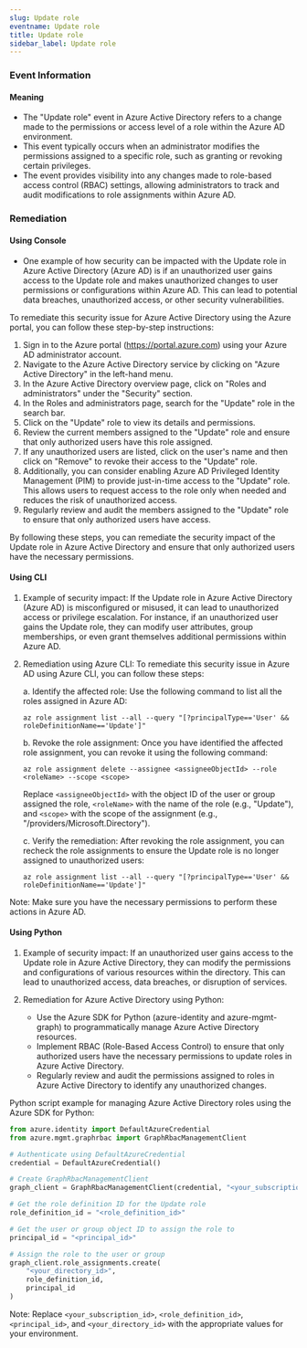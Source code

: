 ```yaml
--- 
slug: Update role
eventname: Update role
title: Update role
sidebar_label: Update role
---
```

                       
### Event Information

#### Meaning

- The "Update role" event in Azure Active Directory refers to a change made to the permissions or access level of a role within the Azure AD environment.
- This event typically occurs when an administrator modifies the permissions assigned to a specific role, such as granting or revoking certain privileges.
- The event provides visibility into any changes made to role-based access control (RBAC) settings, allowing administrators to track and audit modifications to role assignments within Azure AD.

### Remediation

#### Using Console

- One example of how security can be impacted with the Update role in Azure Active Directory (Azure AD) is if an unauthorized user gains access to the Update role and makes unauthorized changes to user permissions or configurations within Azure AD. This can lead to potential data breaches, unauthorized access, or other security vulnerabilities.

To remediate this security issue for Azure Active Directory using the Azure portal, you can follow these step-by-step instructions:

1. Sign in to the Azure portal (https://portal.azure.com) using your Azure AD administrator account.
2. Navigate to the Azure Active Directory service by clicking on "Azure Active Directory" in the left-hand menu.
3. In the Azure Active Directory overview page, click on "Roles and administrators" under the "Security" section.
4. In the Roles and administrators page, search for the "Update" role in the search bar.
5. Click on the "Update" role to view its details and permissions.
6. Review the current members assigned to the "Update" role and ensure that only authorized users have this role assigned.
7. If any unauthorized users are listed, click on the user's name and then click on "Remove" to revoke their access to the "Update" role.
8. Additionally, you can consider enabling Azure AD Privileged Identity Management (PIM) to provide just-in-time access to the "Update" role. This allows users to request access to the role only when needed and reduces the risk of unauthorized access.
9. Regularly review and audit the members assigned to the "Update" role to ensure that only authorized users have access.

By following these steps, you can remediate the security impact of the Update role in Azure Active Directory and ensure that only authorized users have the necessary permissions.

#### Using CLI

1. Example of security impact: If the Update role in Azure Active Directory (Azure AD) is misconfigured or misused, it can lead to unauthorized access or privilege escalation. For instance, if an unauthorized user gains the Update role, they can modify user attributes, group memberships, or even grant themselves additional permissions within Azure AD.

2. Remediation using Azure CLI: To remediate this security issue in Azure AD using Azure CLI, you can follow these steps:

   a. Identify the affected role: Use the following command to list all the roles assigned in Azure AD:
      ```
      az role assignment list --all --query "[?principalType=='User' && roleDefinitionName=='Update']"
      ```

   b. Revoke the role assignment: Once you have identified the affected role assignment, you can revoke it using the following command:
      ```
      az role assignment delete --assignee <assigneeObjectId> --role <roleName> --scope <scope>
      ```
      Replace `<assigneeObjectId>` with the object ID of the user or group assigned the role, `<roleName>` with the name of the role (e.g., "Update"), and `<scope>` with the scope of the assignment (e.g., "/providers/Microsoft.Directory").

   c. Verify the remediation: After revoking the role assignment, you can recheck the role assignments to ensure the Update role is no longer assigned to unauthorized users:
      ```
      az role assignment list --all --query "[?principalType=='User' && roleDefinitionName=='Update']"
      ```

Note: Make sure you have the necessary permissions to perform these actions in Azure AD.

#### Using Python

1. Example of security impact: If an unauthorized user gains access to the Update role in Azure Active Directory, they can modify the permissions and configurations of various resources within the directory. This can lead to unauthorized access, data breaches, or disruption of services.

2. Remediation for Azure Active Directory using Python:
   - Use the Azure SDK for Python (azure-identity and azure-mgmt-graph) to programmatically manage Azure Active Directory resources.
   - Implement RBAC (Role-Based Access Control) to ensure that only authorized users have the necessary permissions to update roles in Azure Active Directory.
   - Regularly review and audit the permissions assigned to roles in Azure Active Directory to identify any unauthorized changes.

Python script example for managing Azure Active Directory roles using the Azure SDK for Python:

```python
from azure.identity import DefaultAzureCredential
from azure.mgmt.graphrbac import GraphRbacManagementClient

# Authenticate using DefaultAzureCredential
credential = DefaultAzureCredential()

# Create GraphRbacManagementClient
graph_client = GraphRbacManagementClient(credential, "<your_subscription_id>")

# Get the role definition ID for the Update role
role_definition_id = "<role_definition_id>"

# Get the user or group object ID to assign the role to
principal_id = "<principal_id>"

# Assign the role to the user or group
graph_client.role_assignments.create(
    "<your_directory_id>",
    role_definition_id,
    principal_id
)
```

Note: Replace `<your_subscription_id>`, `<role_definition_id>`, `<principal_id>`, and `<your_directory_id>` with the appropriate values for your environment.


 